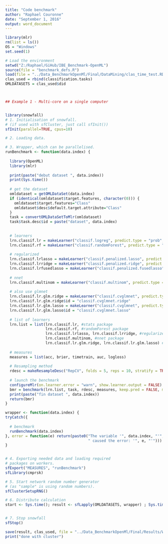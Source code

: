 ```yaml
---
title: "Code benchmark"
author: "Raphael Couronne"
date: "September 1, 2016"
output: word_document
---
```







```r
library(mlr)
rm(list = ls())
OS = "Windows"
set.seed(1)

# Load the environment
setwd("Z:/Raphael/GiHub/IBE_Benchmark-OpenML")
source(file = "benchmark_defs.R")
load(file = "../Data_BenchmarkOpenMl/Final/DataMining/clas_time_test.RData")
clas_used = rbind(classification.tasks)
OMLDATASETS = clas_used$did



## Example 1 - Multi-core on a single computer


library(snowfall) 
# 1. Initialisation of snowfall. 
# (if used with sfCluster, just call sfInit()) 
sfInit(parallel=TRUE, cpus=10)

# 2. Loading data. 

# 3. Wrapper, which can be parallelised. 
runBenchmark <- function(data.index) {
  
  library(OpenML)
  library(mlr)
  
  print(paste("debut dataset ", data.index))
  print(Sys.time())
  
  # get the dataset
  omldataset = getOMLDataSet(data.index)
  if (identical(omldataset$target.features, character(0))) {
    omldataset$target.features="Class"
    omldataset$desc$default.target.attribute="Class"
  }
  task = convertOMLDataSetToMlr(omldataset)
  task$task.desc$id = paste("dataset", data.index)
  
  
  # learners
  lrn.classif.lr = makeLearner("classif.logreg", predict.type = "prob", fix.factors.prediction = TRUE) #2class
  lrn.classif.rf = makeLearner("classif.randomForest", predict.type = "prob", fix.factors.prediction = TRUE) #multiclass
  
  # regularized
  lrn.classif.lrlasso = makeLearner("classif.penalized.lasso", predict.type = "prob", fix.factors.prediction = TRUE) #two class #no factor
  lrn.classif.lrridge = makeLearner("classif.penalized.ridge", predict.type = "prob", fix.factors.prediction = TRUE) #two class #no factor
  lrn.classif.lrfusedlasso = makeLearner("classif.penalized.fusedlasso", predict.type = "prob", fix.factors.prediction = TRUE)#two class 
  
  # nnet
  lrn.classif.multinom = makeLearner("classif.multinom", predict.type = "prob", fix.factors.prediction = TRUE)
  
  # also use glmnet
  lrn.classif.lr.glm.ridge = makeLearner("classif.cvglmnet", predict.type = "prob", fix.factors.prediction = TRUE, alpha = 0)
  lrn.classif.lr.glm.ridge$id = "classif.cvglmnet.ridge"
  lrn.classif.lr.glm.lasso = makeLearner("classif.cvglmnet", predict.type = "prob", fix.factors.prediction = TRUE, alpha = 1)
  lrn.classif.lr.glm.lasso$id = "classif.cvglmnet.lasso"
  
  # list of learners
  lrn.list = list(lrn.classif.lr, #stats package
                  lrn.classif.rf, #randomForest package
                  lrn.classif.lrlasso, lrn.classif.lrridge, #regularized package
                  lrn.classif.multinom, #nnet package
                  lrn.classif.lr.glm.ridge, lrn.classif.lr.glm.lasso) #glmnet package
  
  # measures
  measures = list(acc, brier, timetrain, auc, logloss)
  
  # Resampling method
  rdesc = makeResampleDesc("RepCV", folds = 5, reps = 10, stratify = TRUE)
  
  # launch the benchmark
  configureMlr(on.learner.error = "warn", show.learner.output = FALSE)
  bmr = benchmark(lrn.list, task, rdesc, measures, keep.pred = FALSE, models = FALSE, show.info = FALSE)
  print(paste("fin dataset ", data.index))
  return(bmr)
}

wrapper <- function(data.index) {
tryCatch({
  
  # benchmark
  runBenchmark(data.index)
}, error = function(e) return(paste0("The variable '", data.index, "'", 
                                     " caused the error: '", e, "'")))
}


# 4. Exporting needed data and loading required 
# packages on workers. 
sfExport("MEASURES", "runBenchmark") 
sfLibrary(cmprsk) 

# 5. Start network random number generator 
# (as "sample" is using random numbers). 
sfClusterSetupRNG() 

# 6. Distribute calculation
start <- Sys.time(); result <- sfLapply(OMLDATASETS, wrapper) ; Sys.time()-start


# 7. Stop snowfall 
sfStop() 

save(result, clas_used, file = "../Data_BenchmarkOpenMl/Final/Results/Windows/benchmark_results_snow_small-medium-allLearnersFoctor_strat_All.RData")
print("done with cluster")
```

